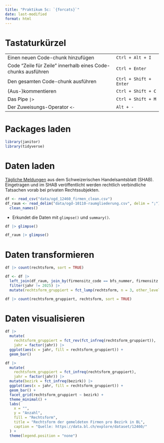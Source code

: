 ```yaml
---
title: "Praktikum 5c: `{forcats}`"
date: last-modified
format: html
---
```


# Tastaturkürzel

|  |  |
|---------------------------------------------------|---------------------|
| Einen neuen Code-chunk hinzufügen | `Ctrl + Alt + I` |
| Code "Zeile für Zeile" innerhalb eines Code-chunks ausführen | `Ctrl + Enter` |
| Den gesamten Code-chunk ausführen | `Ctrl + Shift + Enter` |
| (Aus-)kommentieren | `Ctrl + Shift + C` |
| Das Pipe `|>` | `Ctrl + Shift + M` |
| Der Zuweisungs-Operator `<-` | `Alt + -` |

# Packages laden

```r
library(janitor)
library(tidyverse)
```


# Daten laden

[Tägliche Meldungen](https://data.bl.ch/explore/dataset/12460/) aus dem Schweizerischen Handelsamtsblatt (SHAB). Eingetragen und im SHAB veröffentlicht werden rechtlich verbindliche Tatsachen vorab bei privaten Rechtssubjekten.

```r
df <- read_csv("data/ogd_12460_firmen_clean.csv")
df_raum <- read_delim("data/ogd-10110-raumgliederung.csv", delim = ";") |> 
  clean_names()
```
    

- Erkundet die Daten mit `glimpse()` und `summary()`.

```r
df |> glimpse()
```

```r
df_raum |> glimpse()
```

# Daten transformieren

```r
df |> count(rechtsform, sort = TRUE)
```

```r
df <- df |> 
  left_join(df_raum, join_by(firmensitz_code == bfs_nummer, firmensitz == gemeinde)) |> 
  filter(jahr != 2025) |> 
  mutate(rechtsform_gruppiert = fct_lump(rechtsform, n = 3, other_level = "Anders"))

df |> count(rechtsform_gruppiert, rechtsform, sort = TRUE)
```

# Daten visualisieren

```r
df |> 
  mutate(
    rechtsform_gruppiert = fct_rev(fct_infreq(rechtsform_gruppiert)),
    jahr = factor(jahr)) |> 
  ggplot(aes(x = jahr, fill = rechtsform_gruppiert)) +
  geom_bar()
```

```r
df |> 
  mutate(
    rechtsform_gruppiert = fct_infreq(rechtsform_gruppiert),
    jahr = factor(jahr)) |> 
  mutate(bezirk = fct_infreq(bezirk)) |> 
  ggplot(aes(x = jahr, fill = rechtsform_gruppiert)) +
  geom_bar() +
  facet_grid(rechtsform_gruppiert ~ bezirk) +
  theme_minimal() +
  labs(
    x = "",
    y = "Anzahl",
    fill = "Rechtsform",
    title = "Rechtsform der gemeldeten Firmen pro Bezirk in BL",
    caption = "Quelle: https://data.bl.ch/explore/dataset/12460/"
  ) +
  theme(legend.position = "none")
```


